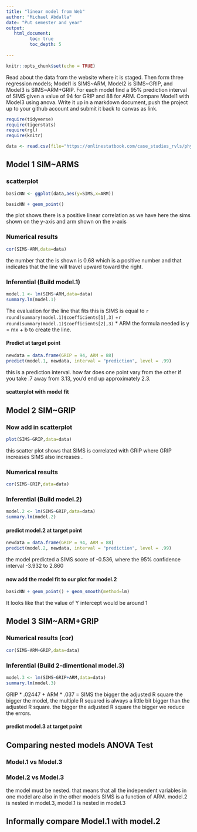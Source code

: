 ```yaml
---
title: "linear model from Web"
author: "Michael Abdalla"
date: "Put semester and year"
output:
   html_document:
         toc: true
         toc_depth: 5
        
---
```


```r
knitr::opts_chunk$set(echo = TRUE)
```

Read about the data from the website where it is staged.  Then form three regression models; Model1 is SIMS~ARM, Model2 is SIMS~GRIP, and Model3 is SIMS~ARM+GRIP. For each model find a 95% prediction interval of SIMS given a value of 94  for GRIP and 88 for ARM. Compare Model1 with Model3 using anova. Write it up in a markdown document, push the project up to your github account and submit it back to canvas as link. 

 


```r
require(tidyverse)
require(tigerstats)
require(rgl)
require(knitr)

```

```r
data <- read.csv(file="https://onlinestatbook.com/case_studies_rvls/physical_strength/data.txt",sep="",header=TRUE)  

```

## Model 1 SIM~ARMS



### scatterplot
```r
basicNN <- ggplot(data,aes(y=SIMS,x=ARM))
```

```r
basicNN + geom_point()
```

the plot shows there is a positive linear correlation as we have here the sims shown on the y-axis and arm shown on the x-axis 


### Numerical results

```r
cor(SIMS~ARM,data=data)
```
the number that the is shown is 0.68 which is a positive number and that indicates that the line will travel upward toward the right.

### Inferential  (Build model.1)

  
```r
model.1 <- lm(SIMS~ARM,data=data)
summary.lm(model.1)
```
The evaluation for the line that fits this is SIMS is equal to `r round(summary(model.1)$coefficients[1],3)` +`r round(summary(model.1)$coefficients[2],3)` * ARM 
the formula needed is y = mx + b to create the line.

#### Predict at target point

```r
newdata = data.frame(GRIP = 94, ARM = 88)
predict(model.1, newdata, interval = "prediction", level = .99)
```
this is a prediction interval. how far does one point vary from the other if you take .7 away from 3.13, you'd end up approximately 2.3.

#### scatterplot with model fit
  

## Model 2 SIM~GRIP



### Now add in scatterplot

```r
plot(SIMS~GRIP,data=data)
```

 this scatter plot shows that SIMS is correlated with GRIP  where GRIP increases SIMS also increases .

### Numerical results 

```r
cor(SIMS~GRIP,data=data)
```

### Inferential  (Build model.2)

```r
model.2 <- lm(SIMS~GRIP,data=data)
summary.lm(model.2)
```  

#### predict model.2 at target point

```r
newdata = data.frame(GRIP = 94, ARM = 88)
predict(model.2, newdata, interval = "prediction", level = .99)
```

the model predicted a SIMS score of -0.536, where the 95% confidence interval -3.932 to 2.860

#### now add the model fit to our plot for model.2

```r
basicNN + geom_point() + geom_smooth(method=lm)
``` 


It looks like that the value of Y intercept would be around 1


## Model 3 SIM~ARM+GRIP

### Numerical results (cor)

```r
cor(SIMS~ARM+GRIP,data=data)
```
  
### Inferential  (Build 2-dimentional model.3)

```r
model.3 <- lm(SIMS~GRIP+ARM,data=data)
summary.lm(model.3)
```  

GRIP * .02447 + ARM * .037 = SIMS 
the bigger the adjusted R square the bigger the model, the multiple R squared is always a little bit bigger than the adjusted R square. the bigger the adjusted R square the bigger we reduce the errors.  

#### predict model.3 at target point
  

## Comparing nested models ANOVA Test

### Model.1 vs Model.3
### Model.2 vs Model.3

the model must be nested. that means that all the independent variables in one model are also in the other models SIMS is a function of ARM. model.2 is nested in model.3, model.1 is nested in model.3 

## Informally compare Model.1 with model.2

